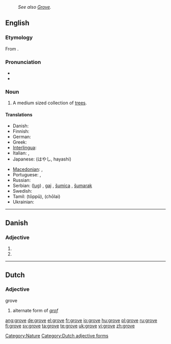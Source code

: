 : ''See also [[Grove]].''
==English==

===Etymology===
From {{etyl|ang}} {{term|grāf|lang=ang}}.

===Pronunciation===
* {{audio|en-us-grove.ogg|Audio (US)}}
* {{rhymes|əʊv}}

===Noun===
{{en-noun}}

# A medium sized collection of [[tree]]s.

====Translations====
{{trans-top|a medium sized collection of trees}}
* Danish: {{t-|da|lund}}
* Finnish: {{t-|fi|lehto}}
* German: {{t+|de|Hain|m}}
* Greek: {{t+|el|σύδεντρο|n|tr=sýdentro|sc=Grek}}
* [[Interlingua]]: {{t-|ia|boschetto|xs=Interlingua}} {{m}}
* Italian: {{t|it|boschetto}},  {{t|it|piantagione}}
* Japanese: {{t+|ja|林|sc=Jpan}} (はやし, hayashi)
{{trans-mid}}
* [[Macedonian]]: {{t|mk|забел|m|tr=zábel|sc=Cyrl|xs=Macedonian}},  {{t|mk|корија|f|tr=kórija|sc=Cyrl|xs=Macedonian}}
* Portuguese: {{t+|pt|bosque|m}}, {{t+|pt|bosquete|m}}
* Russian: {{t+|ru|роща|f|tr=roshcha|sc=Cyrl}}
* Serbian: {{t-|sr|луг|sc=Cyrl}} ([[lug]]) {{m}}, [[gaj]] {{m}}, [[šumica]] {{f}}, [[šumarak]] {{m}}
* Swedish: {{t+|sv|lund}}
* Tamil: {{t+|ta|தோப்பு|xs=Tamil}} (tōppŭ), {{t+|ta|சோலை|xs=Tamil}} (chōlai)
* Ukrainian: {{t+|uk|гай|m|sc=Cyrl|xs=Ukrainian}}
{{trans-bottom}}

[[Category:Nature]]

----

==Danish==

===Adjective===
{{infl|da|adjective form}}

# {{form of|definite|grov|lang=Danish}}
# {{form of|plural|grov|lang=Danish}}

----

==Dutch==

===Adjective===
;grove

# alternate form of ''[[grof]]''

[[Category:Dutch adjective forms]]

[[ang:grove]]
[[de:grove]]
[[el:grove]]
[[fr:grove]]
[[io:grove]]
[[hu:grove]]
[[pl:grove]]
[[ru:grove]]
[[fi:grove]]
[[sv:grove]]
[[ta:grove]]
[[te:grove]]
[[uk:grove]]
[[vi:grove]]
[[zh:grove]]